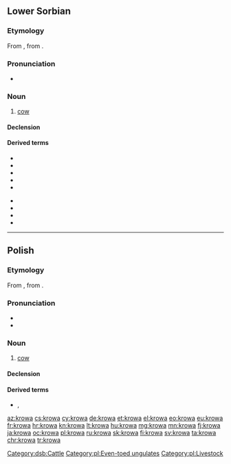 {{also|krową|krówa|krȫwa}}
==Lower Sorbian==

===Etymology===
From {{etyl|sla-pro|dsb}} {{m|sla-pro|*korva}}, from {{etyl|ine-pro|dsb}} {{m|ine-pro|*ḱer-||horn}}.

===Pronunciation===
* {{IPA|[ˈkrowa]|lang=dsb}}

===Noun===
{{dsb-noun|f|dim=krowka}}

# [[cow]]

====Declension====
{{dsb-decl-noun-1|krow}}

====Derived terms====
{{der-top}}
* {{l|dsb|krowaŕ}}
* {{l|dsb|krowcycka}}
* {{l|dsb|krowicka}}
* {{l|dsb|krowiny}}
* {{l|dsb|krowisko}}
{{der-mid}}
* {{l|dsb|krowiś|krowiś se}}
* {{l|dsb|krowjecy}}
* {{l|dsb|krowjeńc}}
* {{l|dsb|krowkaŕ}}
{{der-bottom}}

[[Category:dsb:Cattle]]

----

==Polish==

===Etymology===
From {{etyl|sla-pro|pl}} {{m|sla-pro|*korva}}, from {{etyl|ine-pro|pl}} {{m|ine-pro|*ḱer-||horn}}.

===Pronunciation===
* {{pl-IPA}}
* {{audio|Pl-krowa.ogg|Audio|lang=pl}}

===Noun===
{{pl-noun|f|dim=krówka}}

# [[cow]]

====Declension====
{{pl-decl-noun-f|||genp=krów}}

====Derived terms====
* {{l|pl|krowi}}, {{l|pl|krowiasty}}

[[Category:pl:Even-toed ungulates]]
[[Category:pl:Livestock]]

[[az:krowa]]
[[cs:krowa]]
[[cy:krowa]]
[[de:krowa]]
[[et:krowa]]
[[el:krowa]]
[[eo:krowa]]
[[eu:krowa]]
[[fr:krowa]]
[[hr:krowa]]
[[kn:krowa]]
[[lt:krowa]]
[[hu:krowa]]
[[mg:krowa]]
[[mn:krowa]]
[[fj:krowa]]
[[ja:krowa]]
[[oc:krowa]]
[[pl:krowa]]
[[ru:krowa]]
[[sk:krowa]]
[[fi:krowa]]
[[sv:krowa]]
[[ta:krowa]]
[[chr:krowa]]
[[tr:krowa]]